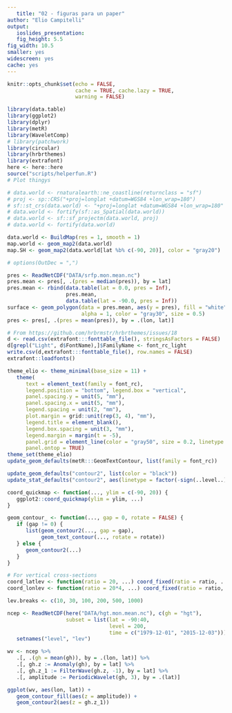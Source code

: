 ```yaml
---
   title: "02 - figuras para un paper"
author: "Elio Campitelli"
output:
   ioslides_presentation:
   fig_height: 5.5
fig_width: 10.5
smaller: yes
widescreen: yes
cache: yes
---
```

   
```r
knitr::opts_chunk$set(echo = FALSE,
                      cache = TRUE, cache.lazy = TRUE,
                      warning = FALSE)

library(data.table)
library(ggplot2)
library(dplyr)
library(metR) 
library(WaveletComp)
# library(patchwork)
library(circular)
library(hrbrthemes)
library(extrafont)
here <- here::here
source("scripts/helperfun.R")
# Plot thingys

# data.world <- rnaturalearth::ne_coastline(returnclass = "sf")
# proj <- sp::CRS("+proj=longlat +datum=WGS84 +lon_wrap=180")
# sf::st_crs(data.world) <- "+proj=longlat +datum=WGS84 +lon_wrap=180"
# data.world <- fortify(sf::as_Spatial(data.world))
# data.world <- sf::sf_projectm(data.world, proj)
# data.world <- fortify(data.world)

data.world <- BuildMap(res = 1, smooth = 1)
map.world <- geom_map2(data.world)
map.SH <- geom_map2(data.world[lat %b% c(-90, 20)], color = "gray20")

# options(OutDec = ",")

pres <- ReadNetCDF("DATA/srfp.mon.mean.nc")
pres.mean <- pres[, .(pres = median(pres)), by = lat]
pres.mean <- rbind(data.table(lat = 0.0, pres = Inf), 
                   pres.mean, 
                   data.table(lat = -90.0, pres = Inf))
surface <- geom_polygon(data = pres.mean, aes(y = pres), fill = "white", 
                        alpha = 1, color = "gray30", size = 0.5)
pres <- pres[, .(pres = mean(pres)), by = .(lon, lat)]

# From https://github.com/hrbrmstr/hrbrthemes/issues/18
d <- read.csv(extrafont:::fonttable_file(), stringsAsFactors = FALSE)
d[grepl("Light", d$FontName),]$FamilyName <- font_rc_light
write.csv(d,extrafont:::fonttable_file(), row.names = FALSE)
extrafont::loadfonts()

theme_elio <- theme_minimal(base_size = 11) +
   theme(
      text = element_text(family = font_rc),
      legend.position = "bottom", legend.box = "vertical",
      panel.spacing.y = unit(5, "mm"),
      panel.spacing.x = unit(5, "mm"),
      legend.spacing = unit(2, "mm"),
      plot.margin = grid::unit(rep(3, 4), "mm"),
      legend.title = element_blank(),
      legend.box.spacing = unit(3, "mm"),
      legend.margin = margin(t = -5),
      panel.grid = element_line(color = "gray50", size = 0.2, linetype = 3),
      panel.ontop = TRUE)
theme_set(theme_elio)
update_geom_defaults(metR:::GeomTextContour, list(family = font_rc))

update_geom_defaults("contour2", list(color = "black"))
update_stat_defaults("contour2", aes(linetype = factor(-sign(..level..))))

coord_quickmap <- function(..., ylim = c(-90, 20)) {
   ggplot2::coord_quickmap(ylim = ylim, ...) 
} 

geom_contour_ <- function(..., gap = 0, rotate = FALSE) {
   if (gap != 0) {
      list(geom_contour2(..., gap = gap),
           geom_text_contour(..., rotate = rotate))
   } else {
      geom_contour2(...)
   }
}

# For vertical cross-sections
coord_latlev <- function(ratio = 20, ...) coord_fixed(ratio = ratio, ...)
coord_lonlev <- function(ratio = 20*4, ...) coord_fixed(ratio = ratio, ...)

lev.breaks <- c(10, 30, 100, 200, 500, 1000)
```

```r
ncep <- ReadNetCDF(here("DATA/hgt.mon.mean.nc"), c(gh = "hgt"),
                   subset = list(lat = -90:40, 
                                 level = 200,
                                 time = c("1979-12-01", "2015-12-03"))) %>% 
   setnames("level", "lev")
```


```r
wv <- ncep %>% 
   .[, .(gh = mean(gh)), by = .(lon, lat)] %>% 
   .[, gh.z := Anomaly(gh), by = lat] %>% 
   .[, gh.z_1 := FilterWave(gh.z, -1), by = lat] %>% 
   .[, amplitude := PeriodicWavelet(gh, 3), by = .(lat)]
```

```r
ggplot(wv, aes(lon, lat)) +
   geom_contour_fill(aes(z = amplitude)) +
   geom_contour2(aes(z = gh.z_1))
```

